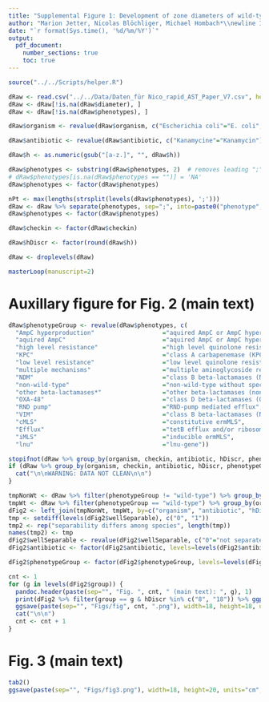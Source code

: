 ```yaml
---
title: "Supplemental Figure 1: Development of zone diameters of wild-type and non-wild-type populations over time"
author: "Marion Jetter, Nicolas Blöchliger, Michael Hombach*\\newline Institute of Medical Microbiology, University of Zurich, Gloriastrasse 30/32, 8006 Zürich, Switzerland"
date: "`r format(Sys.time(), '%d/%m/%Y')`"
output:
  pdf_document:
    number_sections: true
    toc: true
---
```



```r
source("../../Scripts/helper.R")
```



```r
dRaw <- read.csv("../../Data/Daten_für Nico_rapid_AST_Paper_V7.csv", header=TRUE, sep=';', na.strings='') %>% gather('h', 'diameter', 4:7)
dRaw <- dRaw[!is.na(dRaw$diameter), ]
dRaw <- dRaw[!is.na(dRaw$phenotypes), ]

dRaw$organism <- revalue(dRaw$organism, c("Escherichia coli"="E. coli", "Enterobacter cloacae"="E. cloacae", "Klebsiella pneumoniae"="K. pneumoniae", "Staphylococcus aureus"="S. aureus", "Staphylococcus epidermidis"="S. epidermidis"))

dRaw$antibiotic <- revalue(dRaw$antibiotic, c("Kanamycine"="Kanamycin"))

dRaw$h <- as.numeric(gsub("[a-z.]", "", dRaw$h))

dRaw$phenotypes <- substring(dRaw$phenotypes, 2)  # removes leading ";"
# dRaw$phenotypes[is.na(dRaw$phenotypes == "")] = 'NA'
dRaw$phenotypes <- factor(dRaw$phenotypes)

nPt <- max(lengths(strsplit(levels(dRaw$phenotypes), ';')))
dRaw <- dRaw %>% separate(phenotypes, sep=";", into=paste0("phenotype", 1:3), fill="right") %>% gather("tmp", "phenotypes", 4:6, na.rm=TRUE) %>% select(-tmp)
dRaw$phenotypes <- factor(dRaw$phenotypes)

dRaw$checkin <- factor(dRaw$checkin)

dRaw$hDiscr <- factor(round(dRaw$h))

dRaw <- droplevels(dRaw)
```



```r
masterLoop(manuscript=2)
```

# Auxillary figure for Fig. 2 (main text)

```r
dRaw$phenotypeGroup <- revalue(dRaw$phenotypes, c(
  "AmpC hyperproduction"                   ="aquired AmpC or AmpC hyperproduction",
  "aquired AmpC"                           ="aquired AmpC or AmpC hyperproduction",
  "high level resistance"                  ="high level quinolone resistance",
  "KPC"                                    ="class A carbapenemase (KPC type)",
  "low level resistance"                   ="low level quinolone resistance",
  "multiple mechanisms"                    ="multiple aminoglycoside resistance mechanisms",
  "NDM"                                    ="class B beta-lactamases (NDM and VIM type)",
  "non-wild-type"                          ="non-wild-type without specified mechanism",
  "other beta-lactamases*"                 ="other beta-lactamases (non-ESBL, non-AmpC, non-carbapenemase)",
  "OXA-48"                                 ="class D beta-lactamases (OXA-48 type)",
  "RND pump"                               ="RND-pump mediated efflux",
  "VIM"                                    ="class B beta-lactamases (NDM and VIM type)",
  "cMLS"                                   ="constitutive ermMLS",
  "Efflux"                                 ="tetB efflux and/or ribosomal protection",
  "iMLS"                                   ="inducible ermMLS",
  "lnu"                                    ="lnu-gene"))

stopifnot(dRaw %>% group_by(organism, checkin, antibiotic, hDiscr, phenotypeGroup) %>% summarise(count=n()) %>% filter(count == 4) %>% nrow == 0)  # checks that strains with multiple phenotypes are listed at most once per phenotypeGroup. Currently commented since this is violated.
if (dRaw %>% group_by(organism, checkin, antibiotic, hDiscr, phenotypeGroup) %>% summarise(count=n()) %>% filter(count != 1) %>% nrow != 0){
  cat("\n\nWARNING: DATA NOT CLEAN\n\n")
}
```

```r
tmpNonWt <- dRaw %>% filter(phenotypeGroup != "wild-type") %>% group_by(organism, antibiotic, phenotypeGroup, hDiscr) %>% summarise(q95=quantile(diameter, 0.95))
tmpWt <- dRaw %>% filter(phenotypeGroup == "wild-type") %>% group_by(organism, antibiotic, hDiscr) %>% summarise(q05wt=quantile(diameter, 0.05))
dFig2 <- left_join(tmpNonWt, tmpWt, by=c("organism", "antibiotic", "hDiscr")) %>% mutate(wellSeparable=(q05wt > q95), group=factor(c("Enterobacteriaceae", "staphylococci"))[organism %in% c("S. aureus", "S. epidermidis") + 1]) %>% group_by(group, antibiotic, phenotypeGroup, hDiscr) %>% summarise(wellSeparable=factor(mean(wellSeparable)))
tmp <- setdiff(levels(dFig2$wellSeparable), c("0", "1"))
tmp2 <- rep("separability differs among species", length(tmp))
names(tmp2) <- tmp
dFig2$wellSeparable <- revalue(dFig2$wellSeparable, c("0"="not separated", "1"="well separated", tmp2))
dFig2$antibiotic <- factor(dFig2$antibiotic, levels=levels(dFig2$antibiotic)[rev(c(20, 1:7, 16, 21, 24,   8, 14, 18, 19,        12, 13, 27,    25, 17, 26,     10, 9,      11, 22, 15,    23))])

dFig2$phenotypeGroup <- factor(dFig2$phenotypeGroup, levels=levels(dFig2$phenotypeGroup)[c(6, 21, 2, 9, 12, 16, 20, 19, 10, 14, 5, 4, 3, 1, 15, 22, 17, 8, 7, 11, 13, 18)])

cnt <- 1
for (g in levels(dFig2$group)) {
  pandoc.header(paste(sep="", "Fig. ", cnt, " (main text): ", g), 1)
  print(dFig2 %>% filter(group == g & hDiscr %in% c("8", "18")) %>% ggplot(aes(x=hDiscr, y=antibiotic, colour=wellSeparable)) + facet_grid(. ~ phenotypeGroup, drop=TRUE) + geom_point(size=2) + xlab('time / h') + theme(legend.position="top", strip.text.x=element_text(angle=90)) + scale_colour_manual(values=c("skyblue4", "orangered3", "orange")) + guides(colour=guide_legend(title="separability from wild type", title.position="top", title.hjust=0.5)))
  ggsave(paste(sep="", "Figs/fig", cnt, ".png"), width=18, height=18, units="cm", dpi=1200, limitsize=TRUE)
  cat("\n\n")
  cnt <- cnt + 1
}
```

\newpage

# Fig. 3 (main text)

```r
tab2()
ggsave(paste(sep="", "Figs/fig3.png"), width=18, height=20, units="cm", dpi=1200, limitsize=TRUE)
```
